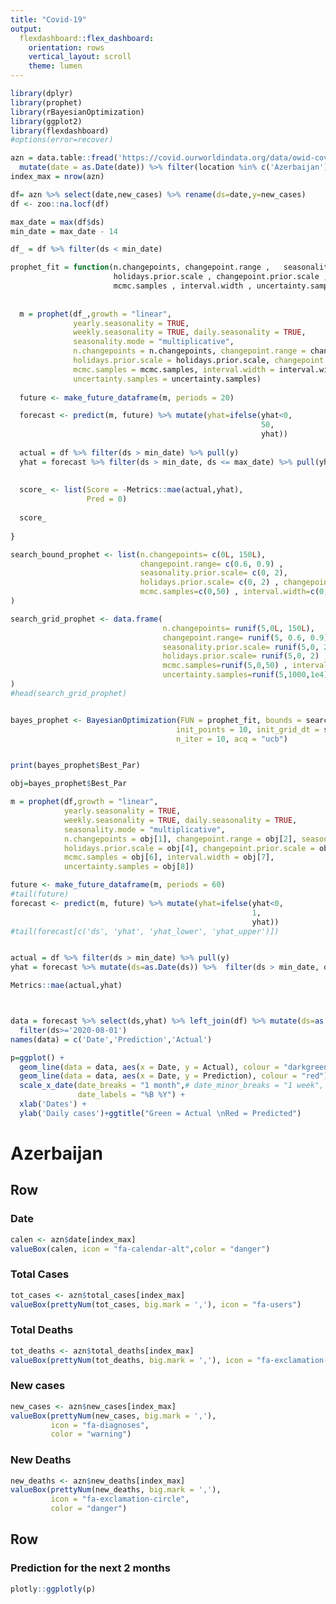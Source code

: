 ```yaml
---
title: "Covid-19"
output: 
  flexdashboard::flex_dashboard:
    orientation: rows
    vertical_layout: scroll
    theme: lumen
---
```



```r
library(dplyr)
library(prophet)
library(rBayesianOptimization)
library(ggplot2)
library(flexdashboard)
#options(error=recover)

azn = data.table::fread('https://covid.ourworldindata.org/data/owid-covid-data.csv') %>% 
  mutate(date = as.Date(date)) %>% filter(location %in% c('Azerbaijan'))
index_max = nrow(azn)

df= azn %>% select(date,new_cases) %>% rename(ds=date,y=new_cases)
df <- zoo::na.locf(df)

max_date = max(df$ds)
min_date = max_date - 14

df_ = df %>% filter(ds < min_date)

prophet_fit = function(n.changepoints, changepoint.range ,   seasonality.prior.scale, 
                       holidays.prior.scale , changepoint.prior.scale , 
                       mcmc.samples , interval.width , uncertainty.samples) {
  
  
  m = prophet(df_,growth = "linear", 
              yearly.seasonality = TRUE, 
              weekly.seasonality = TRUE, daily.seasonality = TRUE, 
              seasonality.mode = "multiplicative",
              n.changepoints = n.changepoints, changepoint.range = changepoint.range, seasonality.prior.scale = seasonality.prior.scale, 
              holidays.prior.scale = holidays.prior.scale, changepoint.prior.scale = changepoint.prior.scale, 
              mcmc.samples = mcmc.samples, interval.width = interval.width, 
              uncertainty.samples = uncertainty.samples)
  
  future <- make_future_dataframe(m, periods = 20)

  forecast <- predict(m, future) %>% mutate(yhat=ifelse(yhat<0,
                                                        50, 
                                                        yhat))
  
  actual = df %>% filter(ds > min_date) %>% pull(y)
  yhat = forecast %>% filter(ds > min_date, ds <= max_date) %>% pull(yhat)
  
  
  score_ <- list(Score = -Metrics::mae(actual,yhat),
                 Pred = 0)
  
  score_
  
}

search_bound_prophet <- list(n.changepoints= c(0L, 150L), 
                             changepoint.range= c(0.6, 0.9) , 
                             seasonality.prior.scale= c(0, 2), 
                             holidays.prior.scale= c(0, 2) , changepoint.prior.scale= c(0, 2) , 
                             mcmc.samples=c(0,50) , interval.width=c(0,1) , uncertainty.samples=c(1000,1e4)
)

search_grid_prophet <- data.frame(
                                  n.changepoints= runif(5,0L, 150L), 
                                  changepoint.range= runif(5, 0.6, 0.9) , 
                                  seasonality.prior.scale= runif(5,0, 2), 
                                  holidays.prior.scale= runif(5,0, 2) , changepoint.prior.scale= runif(30,0, 2) , 
                                  mcmc.samples=runif(5,0,50) , interval.width=runif(5,0,1) , 
                                  uncertainty.samples=runif(5,1000,1e4)
)
#head(search_grid_prophet)


bayes_prophet <- BayesianOptimization(FUN = prophet_fit, bounds = search_bound_prophet,
                                     init_points = 10, init_grid_dt = search_grid_prophet,
                                     n_iter = 10, acq = "ucb")


print(bayes_prophet$Best_Par)

obj=bayes_prophet$Best_Par

m = prophet(df,growth = "linear", 
            yearly.seasonality = TRUE, 
            weekly.seasonality = TRUE, daily.seasonality = TRUE, 
            seasonality.mode = "multiplicative",
            n.changepoints = obj[1], changepoint.range = obj[2], seasonality.prior.scale = obj[3], 
            holidays.prior.scale = obj[4], changepoint.prior.scale = obj[5], 
            mcmc.samples = obj[6], interval.width = obj[7], 
            uncertainty.samples = obj[8])

future <- make_future_dataframe(m, periods = 60)
#tail(future)
forecast <- predict(m, future) %>% mutate(yhat=ifelse(yhat<0,
                                                      1, 
                                                      yhat))
#tail(forecast[c('ds', 'yhat', 'yhat_lower', 'yhat_upper')])


actual = df %>% filter(ds > min_date) %>% pull(y)
yhat = forecast %>% mutate(ds=as.Date(ds)) %>%  filter(ds > min_date, ds <= max_date) %>% pull(yhat)

Metrics::mae(actual,yhat)



data = forecast %>% select(ds,yhat) %>% left_join(df) %>% mutate(ds=as.Date(ds)) %>% 
  filter(ds>='2020-08-01')
names(data) = c('Date','Prediction','Actual')

p=ggplot() + 
  geom_line(data = data, aes(x = Date, y = Actual), colour = "darkgreen") +
  geom_line(data = data, aes(x = Date, y = Prediction), colour = "red") +
  scale_x_date(date_breaks = "1 month",# date_minor_breaks = "1 week",
               date_labels = "%B %Y") +
  xlab('Dates') +
  ylab('Daily cases')+ggtitle("Green = Actual \nRed = Predicted")

```



Azerbaijan
=====================================  

Row {data-height=130}
-----------------------------------------------------------------------

### Date

```r
calen <- azn$date[index_max]
valueBox(calen, icon = "fa-calendar-alt",color = "danger")
```

### Total Cases

```r
tot_cases <- azn$total_cases[index_max]
valueBox(prettyNum(tot_cases, big.mark = ','), icon = "fa-users")
```

### Total Deaths

```r
tot_deaths <- azn$total_deaths[index_max]
valueBox(prettyNum(tot_deaths, big.mark = ','), icon = "fa-exclamation-triangle")
```

### New cases

```r
new_cases <- azn$new_cases[index_max]
valueBox(prettyNum(new_cases, big.mark = ','), 
         icon = "fa-diagnoses",
         color = "warning")
```

### New Deaths

```r
new_deaths <- azn$new_deaths[index_max]
valueBox(prettyNum(new_deaths, big.mark = ','), 
         icon = "fa-exclamation-circle",
         color = "danger")
```


Row {data-height=400}
-------------------------------------

### Prediction for the next 2 months

```r
plotly::ggplotly(p)
```
